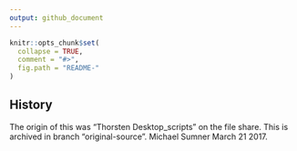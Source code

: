 ```yaml
---
output: github_document
---
```


<!-- README.md is generated from README.Rmd. Please edit that file -->

```r
knitr::opts_chunk$set(
  collapse = TRUE,
  comment = "#>",
  fig.path = "README-"
)
```













## History 

The origin of this was "Thorsten Desktop\AAD_scripts\BiomassTracking" on the file share. This is archived in branch "original-source". Michael Sumner March 21 2017. 